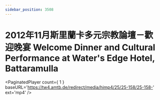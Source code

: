 ```yaml
---
sidebar_position: 3508
---
```



# 2012年11月斯里蘭卡多元宗教論壇－歡迎晚宴 Welcome Dinner and Cultural Performance at Water's Edge Hotel, Battaramulla

<PaginatedPlayer count={ 1 } baseURL='https://tw4.amtb.de/redirect/media/himp4/25/25-158/25-158-' ext='mp4' />